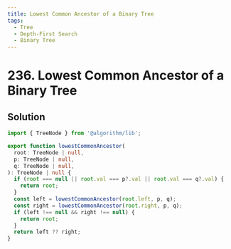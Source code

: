 ```yaml
---
title: Lowest Common Ancestor of a Binary Tree
tags:
  - Tree
  - Depth-First Search
  - Binary Tree
---
```


# 236. Lowest Common Ancestor of a Binary Tree

<Badges>
  <LevelBadge level="medium" />
  <TopicBadge name="Tree" slug="tree" />
  <TopicBadge name="Depth-First Search" slug="depth-first-search" />
  <TopicBadge name="Binary Tree" slug="binary-tree" />
</Badges>

## Solution

```typescript filename="solution.ts" copy
import { TreeNode } from '@algorithm/lib';

export function lowestCommonAncestor(
  root: TreeNode | null,
  p: TreeNode | null,
  q: TreeNode | null,
): TreeNode | null {
  if (root === null || root.val === p?.val || root.val === q?.val) {
    return root;
  }
  const left = lowestCommonAncestor(root.left, p, q);
  const right = lowestCommonAncestor(root.right, p, q);
  if (left !== null && right !== null) {
    return root;
  }
  return left ?? right;
}
```

<ProblemLink
  codingSite="leetcode"
  href="https://leetcode.com/problems/lowest-common-ancestor-of-a-binary-tree"
  title="Lowest Common Ancestor of a Binary Tree"
/>
